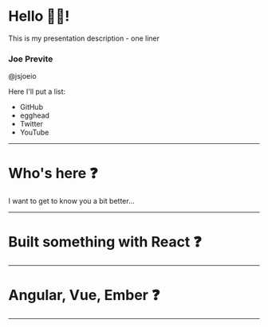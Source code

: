 

<Head>
  <title>Presentation Title</title>
</Head>

# Hello 👋🏼!

This is my presentation description - one liner

### Joe Previte

@jsjoeio

Here I'll put a list:
- GitHub
- egghead
- Twitter
- YouTube

---

# Who's here ❓
I want to get to know you a bit better...

---

# Built something with React ❓

---

# Angular, Vue, Ember ❓

---
